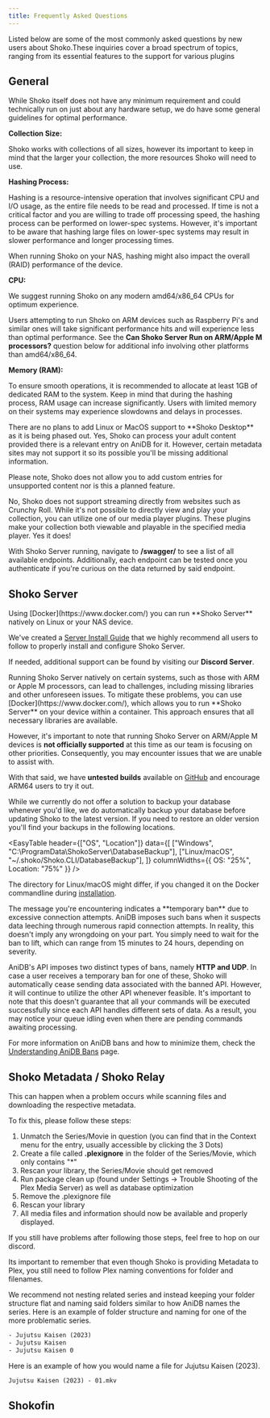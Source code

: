 ```yaml
---
title: Frequently Asked Questions
---
```



Listed below are some of the most commonly asked questions by new users about Shoko.These inquiries cover a broad
spectrum of topics, ranging from its essential features to the support for various plugins

## General

<Accordion title='What Are The System Requirements?'>
  While Shoko itself does not have any minimum requirement and could technically run on just about any hardware setup,
  we do have some general guidelines for optimal performance.

  **Collection Size:**

  Shoko works with collections of all sizes, however its important to keep in mind that the larger your collection,
  the more resources Shoko will need to use.

  **Hashing Process:**

  Hashing is a resource-intensive operation that involves significant CPU and I/O usage, as the entire file needs to
  be read and processed. If time is not a critical factor and you are willing to trade off processing speed, the
  hashing process can be performed on lower-spec systems. However, it's important to be aware that hashing large files
  on lower-spec systems may result in slower performance and longer processing times.

  When running Shoko on your NAS, hashing might also impact the overall (RAID) performance of the device.

  **CPU:**

  We suggest running Shoko on any modern amd64/x86_64 CPUs for optimum experience.

  Users attempting to run Shoko on ARM devices such as Raspberry Pi's and similar ones will take significant
  performance hits and will experience less than optimal performance. See the
  **Can Shoko Server Run on ARM/Apple M processors?** question below for additional info involving other
  platforms than amd64/x86_64.

  **Memory (RAM):**

  To ensure smooth operations, it is recommended to allocate at least 1GB of dedicated RAM to the system. Keep in mind
  that during the hashing process, RAM usage can increase significantly. Users with limited memory on their systems
  may experience slowdowns and delays in processes.
</Accordion>

<Accordion title='What About Shoko Desktop on Linux/MacOS?'>
  There are no plans to add Linux or MacOS support to **Shoko Desktop** as it is being phased out.
</Accordion>

<Accordion title='Does Shoko Support Adult Content?'>
  Yes, Shoko can process your adult content provided there is a relevant entry on AniDB for it. However, certain
  metadata sites may not support it so its possible you'll be missing additional information.

  Please note, Shoko does not allow you to add custom entries for unsupported content nor is this a planned feature.
</Accordion>

<Accordion title='Does Shoko Support Streaming From Different Websites?'>
  No, Shoko does not support streaming directly from websites such as Crunchy Roll.
</Accordion>

<Accordion title='Does Shoko Allow Me to Stream my Collection?'>
  While it's not possible to directly view and play your collection, you can utilize one of our media player plugins.
  These plugins make your collection both viewable and playable in the specified media player.
</Accordion>

<Accordion title='Does Shoko Have a Public API?'>
  Yes it does!

  With Shoko Server running, navigate to **/swagger/** to see a list of all available endpoints. Additionally, each
  endpoint can be tested once you authenticate if you're curious on the data returned by said endpoint.
</Accordion>

## Shoko Server

<Accordion title='Does Shoko Server Run on Linux/NAS?'>
  Using [Docker](https://www.docker.com/) you can run **Shoko Server** natively on Linux or your NAS device.

  We've created a [Server Install Guide](/getting-started/installing-shoko-server) that we highly recommend all users
  to follow to properly install and configure Shoko Server.

  If needed, additional support can be found by visiting our **Discord Server**.
</Accordion>

<Accordion title='Can Shoko Server Run on ARM/Apple M processors?'>
  Running Shoko Server natively on certain systems, such as those with ARM or Apple M processors, can lead to
  challenges, including missing libraries and other unforeseen issues. To mitigate these problems, you can use
  [Docker](https://www.docker.com/), which allows you to run **Shoko Server** on your device within a container.
  This approach ensures that all necessary libraries are available.

  However, it's important to note that running Shoko Server on ARM/Apple M devices is **not officially supported**
  at this time as our team is focusing on other priorities. Consequently, you may encounter issues that we are unable
  to assist with.

  With that said, we have **untested builds** available on [GitHub](https://github.com/ShokoAnime/ShokoServer/releases)
  and encourage ARM64 users to try it out.
</Accordion>

<Accordion title='How Do I Backup My Collection?'>
  While we currently do not offer a solution to backup your database whenever you'd like, we do automatically backup
  your database before updating Shoko to the latest version. If you need to restore an older version you'll find your
  backups in the following locations.

  <EasyTable
    header={["OS", "Location"]}
    data={[
      ["Windows", "C:\\ProgramData\\ShokoServer\\DatabaseBackup"],
      ["Linux/macOS", "~/.shoko/Shoko.CLI/DatabaseBackup"],
    ]}
    columnWidths={{ OS: "25%", Location: "75%" }}
  />

  The directory for Linux/macOS might differ, if you changed it on the Docker commandline during
  [installation](/getting-started/installing-shoko-server).
</Accordion>

<Accordion title="I've Been Banned From AniDB?">
  The message you're encountering indicates a **temporary ban** due to excessive connection attempts. AniDB imposes such
  bans when it suspects data leeching through numerous rapid connection attempts. In reality, this doesn't imply any
  wrongdoing on your part. You simply need to wait for the ban to lift, which can range from 15 minutes to 24 hours,
  depending on severity.

  AniDB's API imposes two distinct types of bans, namely **HTTP and UDP**. In case a user receives a temporary ban for one
  of these, Shoko will automatically cease sending data associated with the banned API. However, it will continue to
  utilize the other API whenever feasible. It's important to note that this doesn't guarantee that all your commands
  will be executed successfully since each API handles different sets of data. As a result, you may notice your queue
  idling even when there are pending commands awaiting processing.

  For more information on AniDB bans and how to minimize them, check the
  [Understanding AniDB Bans](/shoko-server/anidb-ban/) page.
</Accordion>

## Shoko Metadata / Shoko Relay

<Accordion title="I'm Missing Posters/Information In Plex When Using ShokoMetadata?">
  This can happen when a problem occurs while scanning files and downloading the respective metadata.

  To fix this, please follow these steps:

  1. Unmatch the Series/Movie in question (you can find that in the Context menu for the entry, usually accessible by
  clicking the 3 Dots)
  2. Create a file called **.plexignore** in the folder of the Series/Movie, which only contains "\*"
  3. Rescan your library, the Series/Movie should get removed
  4. Run package clean up (found under Settings -> Trouble Shooting of the Plex Media Server) as well as database
  optimization
  5. Remove the .plexignore file
  6. Rescan your library
  7. All media files and information should now be available and properly displayed.

  If you still have problems after following those steps, feel free to hop on our discord.
</Accordion>

<Accordion title='Series Are Not Being Grouped Properly / Episode Imported But Not Showing Up'>
  Its important to remember that even though Shoko is providing Metadata to Plex, you still need to follow Plex naming
  conventions for folder and filenames.

  We recommend not nesting related series and instead keeping your folder structure flat and naming said folders
  similar to how AniDB names the series. Here is an example of folder structure and naming for one of the more
  problematic series.

  ```txt
  - Jujutsu Kaisen (2023)
  - Jujutsu Kaisen
  - Jujutsu Kaisen 0
  ```
  Here is an example of how you would name a file for Jujutsu Kaisen (2023).

  ```txt
  Jujutsu Kaisen (2023) - 01.mkv
  ```

</Accordion>

## Shokofin

<Accordion title="Why are my series not being grouped according to my collections in Shoko?">
</Accordion>
